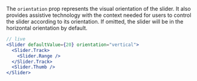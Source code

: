 
The `orientation` prop represents the visual orientation of the slider. It also provides assistive technology with the context needed for users to control the slider according to its orientation. If omitted, the slider will be in the horizontal orientation by default.

```jsx
// live
<Slider defaultValue={20} orientation="vertical">
  <Slider.Track>
    <Slider.Range />
  </Slider.Track>
  <Slider.Thumb />
</Slider>
```
